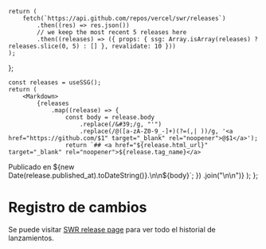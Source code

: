 
    return (
        fetch(`https://api.github.com/repos/vercel/swr/releases`)
            .then((res) => res.json())
            // we keep the most recent 5 releases here
            .then((releases) => ({ props: { ssg: Array.isArray(releases) ? releases.slice(0, 5) : [] }, revalidate: 10 }))
    );
};

    const releases = useSSG();
    return (
        <Markdown>
            {releases
                .map((release) => {
                    const body = release.body
                        .replace(/&#39;/g, "'")
                        .replace(/@([a-zA-Z0-9_-]+)(?=(,| ))/g, '<a href="https://github.com/$1" target="_blank" rel="noopener">@$1</a>');
                    return `## <a href="${release.html_url}" target="_blank" rel="noopener">${release.tag_name}</a>
Publicado en ${new Date(release.published_at).toDateString()}.\n\n${body}`;
                })
                .join("\n\n")}
        </Markdown>
    );
};

# Registro de cambios

Se puede visitar [SWR release page](https://github.com/vercel/swr/releases) para ver todo el historial de lanzamientos.

<ReleasesRenderer />
